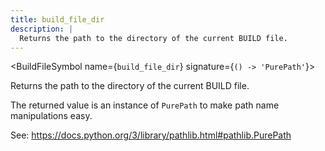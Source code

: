 ```yaml
---
title: build_file_dir
description: |
  Returns the path to the directory of the current BUILD file.
---
```



<BuildFileSymbol name={`build_file_dir`} signature={`() -> 'PurePath'`}>

Returns the path to the directory of the current BUILD file.

The returned value is an instance of `PurePath` to make path name manipulations easy.

See: https://docs.python.org/3/library/pathlib.html#pathlib.PurePath

</BuildFileSymbol>
